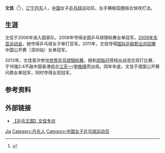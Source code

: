 {{noteTA|G1=Table Tennis}}
{{Infobox 乒乓球|
| playername= 文佳
| image= 
| imagesize=
| caption =  
| fullname = 
| nicknames =  
| hrank= [[ITTF|ITTF]]第19名（2012年2月）<ref>[http://ittf.com/ittf_ranking/world_ranking_per_name.asp?Player_ID=110074&U18=0&U21=0&Siniors=1& World ranking Record for WEN Jia (CHN) ] {{webarchive|url=https://web.archive.org/web/20140724044615/http://www.ittf.com/ittf_ranking/world_ranking_per_name.asp?Player_ID=110074&U18=0&U21=0&Siniors=1& |date=2014-07-24 }}</ref>
| club = '''八一工商银行'''（2007-2008）<br>''八一长安医院''（2009）<br>'''辽宁鞍山城投房产'''（2010）<br>''大连新衡业·上方''（2011至今）
| nationality = {{PRC}}
| playingstyle = 左手横板弧圈结合快攻打法
| birthdate = {{birth_year_and_age|1989}}
| birthplace = {{CHN}}[[辽宁|辽宁]][[丹东|丹东]]
| height = 
| weight = 
| deathdate = 
| deathplace =
| medaltemplates=
{{MedalSport | 女子[[乒乓球|乒乓球]]}}
{{MedalCountry|{{CHN}}}}
{{MedalCompetition|[[东亚运动会|东亚运动会]]}}
{{MedalSilver|[[2009年东亚运动会|2009年 香港]]|女子团体}}
{{MedalSilver|[[2009年东亚运动会|2009年 香港]]|女子单打}}
}}

'''文佳'''（{{bd|1989年||}}<ref>{{Cite web |url=http://sports.sina.com.cn/star/wen_jia/ |title=体育之星-文佳 |access-date=2013-06-15 |archive-date=2020-07-05 |archive-url=https://web.archive.org/web/20200705161343/http://sports.sina.com.cn/star/wen_jia/ |dead-url=no }}</ref>），[[辽宁省|辽宁]][[丹东|丹东]]人，[[中华人民共和国|中国]]女子[[乒乓球|乒乓球]]运动员，左手横板弧圈结合快攻打法。

== 生涯 ==
文佳于2006年进入国家队，2008年夺得全国乒乓球锦标赛女单冠军。[[2009年东亚运动会|2009年东亚运动会]]，她夺得乒乓球女子单打亚军。2011年，文佳夺得[[国际乒联职业巡回赛|国际乒联职业巡回赛]]中国公开赛（深圳站）女单冠军。

2013年，文佳首次参加[[世界乒乓球锦标赛|世界乒乓球锦标赛]]，她和[[邱贻可|邱贻可]]搭档出战混合双打比赛，于16强2:4不敌中国香港组合[[江天一　(乒乓球运动员)|江天一]]/[[李皓晴|李皓晴]]而出局。同年年底，文佳于德国公开赛问鼎女单冠军，同时夺得女双冠军。

== 参考资料 ==
{{reflist}}

== 外部链接 ==
* [http://my.tv.sohu.com/u/vw/14896160 【乒乓王国】文佳专访]

{{中国乒乓球}}
{{全国乒乓球锦标赛女子单打冠军}}

{{Authority control}}
{{DEFAULTSORT:Wen文}}
[[Category:文姓|Jia]]
[[Category:丹东人|Category:丹东人]]
[[Category:中国女子乒乓球运动员|Category:中国女子乒乓球运动员]]